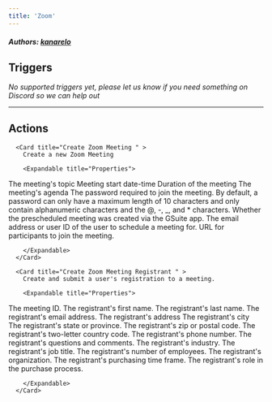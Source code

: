 ```yaml
---
title: 'Zoom'
---
```


##### Authors: [kanarelo](https://github.com/kanarelo)


## Triggers

*No supported triggers yet, please let us know if you need something on Discord so we can help out* 


---

## Actions


      <Card title="Create Zoom Meeting " >
        Create a new Zoom Meeting

        <Expandable title="Properties">
          
<ResponseField name="Authentication" required type="Oauth2">

</ResponseField>
            
<ResponseField name="Meeting's topic" required type="Short_text">
The meeting's topic
</ResponseField>
            
<ResponseField name="Start Time"  type="Short_text">
Meeting start date-time
</ResponseField>
            
<ResponseField name="Duration (in Minutes)"  type="Number">
Duration of the meeting
</ResponseField>
            
<ResponseField name="Agenda"  type="Long_text">
The meeting's agenda
</ResponseField>
            
<ResponseField name="Password"  type="Short_text">
The password required to join the meeting. By default, a password can only have a maximum length of 10 characters and only contain alphanumeric characters and the @, -, _, and * characters.
</ResponseField>
            
<ResponseField name="Pre Schedule"  type="Checkbox">
Whether the prescheduled meeting was created via the GSuite app.
</ResponseField>
            
<ResponseField name="Schedule for"  type="Short_text">
The email address or user ID of the user to schedule a meeting for.
</ResponseField>
            
<ResponseField name="Join URL"  type="Long_text">
URL for participants to join the meeting.
</ResponseField>
              
        </Expandable>
      </Card>
  
      <Card title="Create Zoom Meeting Registrant " >
        Create and submit a user's registration to a meeting.

        <Expandable title="Properties">
          
<ResponseField name="Authentication" required type="Oauth2">

</ResponseField>
            
<ResponseField name="Meeting ID" required type="Short_text">
The meeting ID.
</ResponseField>
            
<ResponseField name="First name" required type="Short_text">
The registrant's first name.
</ResponseField>
            
<ResponseField name="Last name"  type="Short_text">
The registrant's last name.
</ResponseField>
            
<ResponseField name="Email" required type="Short_text">
The registrant's email address.
</ResponseField>
            
<ResponseField name="Address"  type="Short_text">
The registrant's address
</ResponseField>
            
<ResponseField name="City"  type="Short_text">
The registrant's city
</ResponseField>
            
<ResponseField name="State"  type="Short_text">
The registrant's state or province.
</ResponseField>
            
<ResponseField name="Zip"  type="Short_text">
The registrant's zip or postal code.
</ResponseField>
            
<ResponseField name="Country"  type="Short_text">
The registrant's two-letter country code.
</ResponseField>
            
<ResponseField name="Phone"  type="Short_text">
The registrant's phone number.
</ResponseField>
            
<ResponseField name="Comments"  type="Long_text">
The registrant's questions and comments.
</ResponseField>
            
<ResponseField name="Custom questions"  type="Object">

</ResponseField>
            
<ResponseField name="Industry"  type="Short_text">
The registrant's industry.
</ResponseField>
            
<ResponseField name="Job title"  type="Short_text">
The registrant's job title.
</ResponseField>
            
<ResponseField name="No of employees"  type="Short_text">
The registrant's number of employees.
</ResponseField>
            
<ResponseField name="Organization"  type="Short_text">
The registrant's organization.
</ResponseField>
            
<ResponseField name="Purchasing time frame"  type="Short_text">
The registrant's purchasing time frame.
</ResponseField>
            
<ResponseField name="Role in purchase process"  type="Short_text">
The registrant's role in the purchase process.
</ResponseField>
              
        </Expandable>
      </Card>
  
